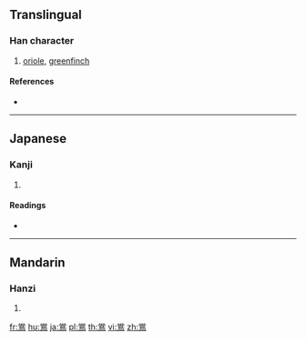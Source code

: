 {{character info/new}}
{{also|鶯}}
==Translingual==

===Han character===
{{Han char|rn=196|rad=鳥|as=05|sn=16|four=|canj=FBHAF,XFBHA}}

# [[oriole]], [[greenfinch]]

====References====
* {{Han ref|kx=1487.151|hdz=74626.081|uh=9D2C|ud=40236}}

----

==Japanese==

===Kanji===
{{ja-kanji|grade=|rs=鳥05}}

# {{defn|lang=ja|sort=鳥05}}

====Readings====
* {{ja-readings|on=[[おう]] (ō), [[よう]] (yō)|kun=[[うぐいす]] (uguisu)}}

----

==Mandarin==

===Hanzi===
{{cmn-hanzi|pin=[[yīng]] ([[ying1]])|wg=ying<sup>1</sup>}}

# {{defn|lang=cmn|sort=鳥05}}

[[fr:鴬]]
[[hu:鴬]]
[[ja:鴬]]
[[pl:鴬]]
[[th:鴬]]
[[vi:鴬]]
[[zh:鴬]]
